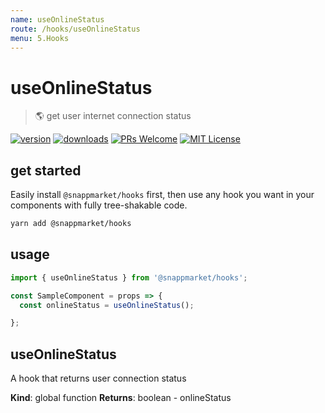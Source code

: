 ```yaml
---
name: useOnlineStatus
route: /hooks/useOnlineStatus
menu: 5.Hooks
---
```


# useOnlineStatus
> 🌎 get user internet connection status

[![version](https://img.shields.io/npm/v/@snappmarket/hooks.svg?style=flat-square)](https://www.npmjs.com/package/@snappmarket/hooks)
[![downloads](https://img.shields.io/npm/dm/@snappmarket/hooks.svg?style=flat-square)](http://www.npmtrends.com/@snappmarket/hooks)
[![PRs Welcome](https://img.shields.io/badge/PRs-welcome-brightgreen.svg?style=flat-square)](http://makeapullrequest.com)
[![MIT License](https://img.shields.io/npm/l/@snappmarket/hooks.svg?style=flat-square)](https://github.com/snappmarket/frontend-toolbox/blob/develop/packages/ui/index.mdx)

## get started
Easily install `@snappmarket/hooks` first, then use any hook you want in your components with fully
tree-shakable code.

```bash
yarn add @snappmarket/hooks
```

## usage
```javascript
import { useOnlineStatus } from '@snappmarket/hooks';

const SampleComponent = props => {
  const onlineStatus = useOnlineStatus();

};
```

<!-- doc -->
<a name="useOnlineStatus"></a>

## useOnlineStatus
A hook that returns user connection status

**Kind**: global function
**Returns**: boolean - onlineStatus
